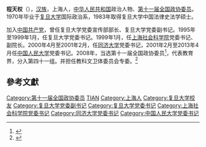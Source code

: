'''程天权'''（{{bd|1946年|3月|}}），[[汉族|汉族]]，上海人，[[中华人民共和国|中华人民共和国]]政治人物、[[第十一届全国政协委员|第十一届全国政协委员]]。1970年毕业于[[复旦大学|复旦大学]]国际政治系，1983年取得复旦大学中国法律史法学硕士。

加入[[中国共产党|中国共产党]]，曾任复旦大学党委宣传部部长、复旦大学党委副书记。1995年至1999年1月，任复旦大学党委书记。1999年1月，任[[上海社会科学院|上海社会科学院]]党委书记、副院长。2000年4月至2001年2月，任[[同济大学|同济大学]]党委书记，2001年2月至2013年4月任[[中国人民大学|中国人民大学]]党委书记。2008年，当选第十一届全国政协委员<ref>{{cite news|title=第十一届全国政协委员名单|url=http://www.indaa.com.cn/zt/2009qglh/zxzs/200903/t20090303_127573.html|accessdate=2013-04-09|newspaper=新华社北京1月25日电 中国人民政治协商会议第十一届全国委员会委员名单(共2237人，2008年1月25日政协第十届全国委员会常务委员会第二十次会议通过)|date=2008年1月25日|deadurl=yes|archiveurl=https://web.archive.org/web/20130928014403/http://www.indaa.com.cn/zt/2009qglh/zxzs/200903/t20090303_127573.html|archivedate=2013年9月28日}}</ref>，代表教育界，分入第四十一组。并担任教科文卫体委员会专委。<ref>{{cite news|title=全国政协信息-程天权|url=http://www.cppcc.gov.cn/CMS/wylibary/showJcwyxtInfoWylibary.action?tabJcwyxt.guid=11W0014640&wytype=wjwy|accessdate=2013-04-11|newspaper=全国政协委员会}}</ref>

==參考文獻==
{{reflist}}
{{中国政治人物小作品}}

[[Category:第十一届全国政协委员|Category:第十一届全国政协委员]]
[[Category:程姓|TIAN]]
[[Category:上海人|Category:上海人]]
[[Category:复旦大学校友|Category:复旦大学校友]]
[[Category:复旦大学党委副书记|Category:复旦大学党委副书记]]
[[Category:复旦大学党委书记|Category:复旦大学党委书记]]
[[Category:上海社会科学院党委书记|Category:上海社会科学院党委书记]]
[[Category:同济大学党委书记|Category:同济大学党委书记]]
[[Category:中国人民大学党委书记|Category:中国人民大学党委书记]]